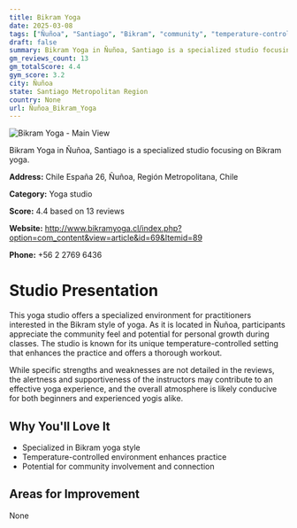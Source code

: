 ```yaml
---
title: Bikram Yoga
date: 2025-03-08
tags: ["Ñuñoa", "Santiago", "Bikram", "community", "temperature-controlled", "Ñuñoa"]  
draft: false
summary: Bikram Yoga in Ñuñoa, Santiago is a specialized studio focusing on Bikram yoga.
gm_reviews_count: 13
gm_totalScore: 4.4
gym_score: 3.2
city: Ñuñoa
state: Santiago Metropolitan Region
country: None
url: Ñuñoa_Bikram_Yoga
---
```


<div className="aspect-[16/9] relative my-8">
  <img 
    src="https://streetviewpixels-pa.googleapis.com/v1/thumbnail?panoid=Y4zXMy5hsLlVBRPkt1Bsdg&cb_client=search.gws-prod.gps&w=408&h=240&yaw=234.10463&pitch=0&thumbfov=100"
    alt="Bikram Yoga - Main View"
    className="object-cover absolute inset-0 w-full h-full rounded-lg"
  />
</div>

Bikram Yoga in Ñuñoa, Santiago is a specialized studio focusing on Bikram yoga.

**Address:** Chile España 26, Ñuñoa, Región Metropolitana, Chile

**Category:** Yoga studio

**Score:** 4.4 based on 13 reviews

**Website:** http://www.bikramyoga.cl/index.php?option=com_content&view=article&id=69&Itemid=89

**Phone:** +56 2 2769 6436

# Studio Presentation

This yoga studio offers a specialized environment for practitioners interested in the Bikram style of yoga. As it is located in Ñuñoa, participants appreciate the community feel and potential for personal growth during classes. The studio is known for its unique temperature-controlled setting that enhances the practice and offers a thorough workout.

While specific strengths and weaknesses are not detailed in the reviews, the alertness and supportiveness of the instructors may contribute to an effective yoga experience, and the overall atmosphere is likely conducive for both beginners and experienced yogis alike.

## Why You'll Love It

- Specialized in Bikram yoga style
- Temperature-controlled environment enhances practice
- Potential for community involvement and connection

## Areas for Improvement

None

<div className="grid grid-cols-1 xl:grid-cols-2 gap-4 my-8">

</div>